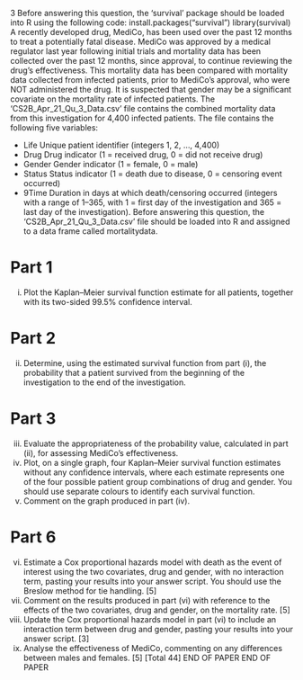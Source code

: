 3 Before answering this question, the ‘survival’ package should be loaded into R using 
the following code: 
install.packages("survival") 
library(survival)
A recently developed drug, MediCo, has been used over the past 12 months to treat a 
potentially fatal disease. MediCo was approved by a medical regulator last year 
following initial trials and mortality data has been collected over the past 12 months, 
since approval, to continue reviewing the drug’s effectiveness. 
This mortality data has been compared with mortality data collected from infected 
patients, prior to MediCo’s approval, who were NOT administered the drug. 
It is suspected that gender may be a significant covariate on the mortality rate of 
infected patients. 
The ‘CS2B_Apr_21_Qu_3_Data.csv’ file contains the combined mortality data from 
this investigation for 4,400 infected patients. The file contains the following five 
variables: 

* Life Unique patient identifier (integers 1, 2, …, 4,400) 
* Drug Drug indicator (1 = received drug, 0 = did not receive drug) 
* Gender Gender indicator (1 = female, 0 = male) 
* Status Status indicator (1 = death due to disease, 0 = censoring event 
occurred) 
* 9Time Duration in days at which death/censoring occurred (integers with a 
range of 1–365, with 1 = first day of the investigation and 
365 = last day of the investigation). 
Before answering this question, the ‘CS2B_Apr_21_Qu_3_Data.csv’ file should be 
loaded into R and assigned to a data frame called mortalitydata. 

Part 1
===========================
(i) Plot the Kaplan–Meier survival function estimate for all patients, together with 
its two-sided 99.5% confidence interval. 

Part 2
===========================
(ii) Determine, using the estimated survival function from part (i), the probability 
that a patient survived from the beginning of the investigation to the end of the 
investigation.

Part 3
===========================
(iii) Evaluate the appropriateness of the probability value, calculated in part (ii), 
for assessing MediCo’s effectiveness. 
(iv) Plot, on a single graph, four Kaplan–Meier survival function estimates without 
any confidence intervals, where each estimate represents one of the four 
possible patient group combinations of drug and gender. You should use 
separate colours to identify each survival function. 
(v) Comment on the graph produced in part (iv).  


Part 6
===========================
(vi) Estimate a Cox proportional hazards model with death as the event of interest 
using the two covariates, drug and gender, with no interaction term, pasting 
your results into your answer script. You should use the Breslow method for 
tie handling. [5] 
(vii) Comment on the results produced in part (vi) with reference to the effects of 
the two covariates, drug and gender, on the mortality rate. [5]
(viii) Update the Cox proportional hazards model in part (vi) to include an 
interaction term between drug and gender, pasting your results into your 
answer script. [3] 
(ix) Analyse the effectiveness of MediCo, commenting on any differences between 
males and females. [5] 
 [Total 44] 
END OF PAPER
END OF PAPER